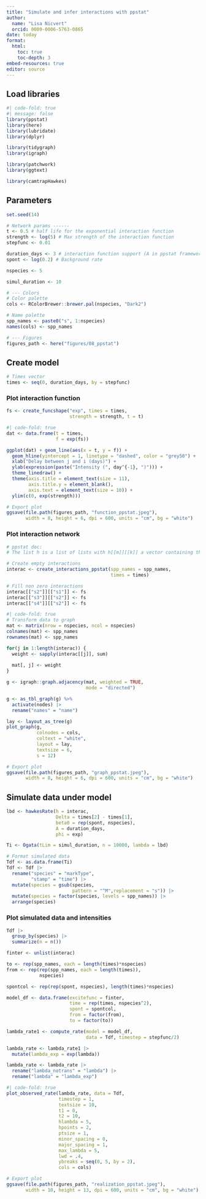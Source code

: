 ```yaml
---
title: "Simulate and infer interactions with ppstat"
author: 
  name: "Lisa Nicvert"
  orcid: 0009-0006-5763-0865
date: today
format: 
  html:
    toc: true
    toc-depth: 3
embed-resources: true
editor: source
---
```


## Load libraries

```r
#| code-fold: true
#| message: false
library(ppstat)
library(here)
library(lubridate)
library(dplyr)

library(tidygraph)
library(igraph)

library(patchwork)
library(ggtext)

library(camtrapHawkes)
```

## Parameters

```r
set.seed(14)

# Network params ------
t <- 0.5 # half life for the exponential interaction function
strength <- log(5) # Max strength of the interaction function
stepfunc <- 0.01

duration_days <- 3 # interaction function support (A in ppstat framework)
spont <- log(0.2) # Background rate

nspecies <- 5

simul_duration <- 10

# --- Colors
# Color palette
cols <- RColorBrewer::brewer.pal(nspecies, "Dark2")

# Name palette
spp_names <- paste0("s", 1:nspecies)
names(cols) <- spp_names

# --- Figures
figures_path <- here("figures/08_ppstat")
```

## Create model

```r
# Times vector
times <- seq(0, duration_days, by = stepfunc)
```

### Plot interaction function

```r
fs <- create_funcshape("exp", times = times,
                       strength = strength, t = t)
```


```r
#| code-fold: true
dat <- data.frame(t = times,
                  f = exp(fs))

ggplot(dat) + geom_line(aes(x = t, y = f)) +
  geom_hline(yintercept = 1, linetype = "dashed", color = "grey50") +
  xlab("Delay between j and i (days)") +
  ylab(expression(paste("Intensity (", day^{-1}, ")"))) +
  theme_linedraw() +
  theme(axis.title = element_text(size = 11),
        axis.title.y = element_blank(),
        axis.text = element_text(size = 10)) +
  ylim(c(0, exp(strength)))

# Export plot
ggsave(file.path(figures_path, "function_ppstat.jpeg"),
       width = 8, height = 6, dpi = 600, units = "cm", bg = "white")
```

### Plot interaction network

```r
# ppstat doc:
# The list h is a list of lists with h[[m]][[k]] a vector containing the effect of the k'th process on the m'th process.

# Create empty interactions
interac <- create_interactions_ppstat(spp_names = spp_names, 
                                      times = times)

# Fill non zero interactions
interac[["s2"]][["s1"]] <- fs
interac[["s3"]][["s2"]] <- fs
interac[["s4"]][["s2"]] <- fs
```

```r
#| code-fold: true
# Transform data to graph
mat <- matrix(nrow = nspecies, ncol = nspecies)
colnames(mat) <- spp_names
rownames(mat) <- spp_names

for(j in 1:length(interac)) {
  weight <- sapply(interac[[j]], sum)
  
  mat[, j] <- weight
}

g <- igraph::graph.adjacency(mat, weighted = TRUE, 
                             mode = "directed")

g <- as_tbl_graph(g) %>% 
  activate(nodes) |> 
  rename("names" = "name")

lay <- layout_as_tree(g)
plot_graph(g,
           colnodes = cols,
           coltext = "white",
           layout = lay,
           textsize = 6, 
           s = 12)

# Export plot
ggsave(file.path(figures_path, "graph_ppstat.jpeg"),
       width = 8, height = 6, dpi = 600, units = "cm", bg = "white")
```

## Simulate data under model

```r
lbd <- hawkesRate(h = interac,
                  Delta = times[2] - times[1],
                  beta0 = rep(spont, nspecies),
                  A = duration_days,
                  phi = exp)
```

```r
Ti <- Ogata(tLim = simul_duration, n = 10000, lambda = lbd)
```

```r
# Format simulated data
Tdf <- as.data.frame(Ti)
Tdf <- Tdf |> 
  rename("species" = "markType",
         "stamp" = "time") |> 
  mutate(species = gsub(species, 
                        pattern = "^M",replacement = "s")) |> 
  mutate(species = factor(species, levels = spp_names)) |> 
  arrange(species)
```

### Plot simulated data and intensities

```r
Tdf |> 
  group_by(species) |> 
  summarize(n = n())
```

```r
finter <- unlist(interac)

to <- rep(spp_names, each = length(times)*nspecies)
from <- rep(rep(spp_names, each = length(times)), 
            nspecies)

spontcol <- rep(rep(spont, nspecies), length(times)*nspecies)

model_df <- data.frame(excitefunc = finter,
                       time = rep(times, nspecies^2),
                       spont = spontcol,
                       from = factor(from),
                       to = factor(to))
```

```r
lambda_rate1 <- compute_rate(model = model_df, 
                             data = Tdf, timestep = stepfunc/2)
```

```r
lambda_rate <- lambda_rate1 |> 
  mutate(lambda_exp = exp(lambda))

lambda_rate <- lambda_rate |> 
  rename("lambda_notrans" = "lambda") |> 
  rename("lambda" = "lambda_exp")
```

```r
#| code-fold: true
plot_observed_rate(lambda_rate, data = Tdf, 
                   timestep = 1,
                   textsize = 10,
                   t1 = 0,
                   t2 = 10,
                   hlambda = 5,
                   hpoints = 2,
                   ptsize = 1,
                   minor_spacing = 0,
                   major_spacing = 1,
                   max_lambda = 5,
                   lwd = .4,
                   ybreaks = seq(0, 5, by = 2),
                   cols = cols)

# Export plot
ggsave(file.path(figures_path, "realization_ppstat.jpeg"),
       width = 10, height = 13, dpi = 600, units = "cm", bg = "white")
```